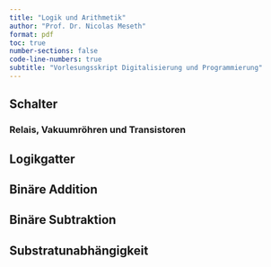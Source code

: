 ```yaml
---
title: "Logik und Arithmetik"
author: "Prof. Dr. Nicolas Meseth"
format: pdf
toc: true
number-sections: false
code-line-numbers: true
subtitle: "Vorlesungsskript Digitalisierung und Programmierung"
---
```


## Schalter

### Relais, Vakuumröhren und Transistoren

## Logikgatter

## Binäre Addition

## Binäre Subtraktion

## Substratunabhängigkeit



